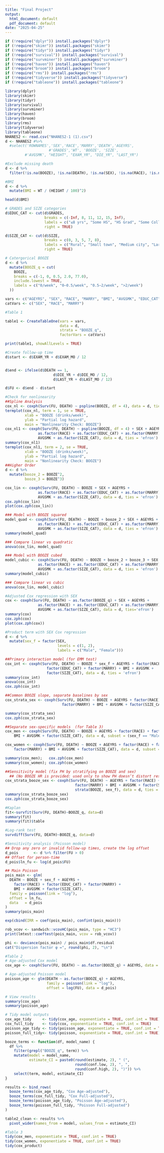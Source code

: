 ```yaml
---
title: "Final Project"
output:
  html_document: default
  pdf_document: default
date: "2025-04-25"
---
```


```r
if (!require("dplyr")) install.packages("dplyr")
if (!require("skimr")) install.packages("skimr")
if (!require("tidyr")) install.packages("tidyr")
if (!require("survival")) install.packages("survival")
if (!require("survminer")) install.packages("survminer")
if (!require("haven")) install.packages("haven")
if (!require("broom")) install.packages("broom")
if (!require("rms")) install.packages("rms")
if (!require("tidyverse")) install.packages("tidyverse")
if (!require("tableone")) install.packages("tableone")

library(dplyr)
library(skimr)
library(tidyr)
library(survival)
library(survminer)
library(haven)
library(broom)
library(rms)
library(tidyverse) 
library(tableone)
NHANES2 <- read.csv("NHANES2-1 (1).csv")
d <- NHANES2 #%>% 
  #select('ROWNAMES','SEX','RACE','MARRY','DEATH','AGEYRS',
                    #'GRADES','WT', 'BOOZE', 'SIZE',
         #'AVGSMK', "HEIGHT", "EXAM_YR", "DIE_YR", "LAST_YR")
```

```r
#Exclude missing death 
d <- d %>%
  filter(!is.na(BOOZE), !is.na(DEATH), !is.na(SEX), !is.na(RACE), !is.na(GRADES), !is.na(AVGSMK), !is.na(SIZE), !is.na(GRADES))

#BMI
d <- d %>%
  mutate(BMI = WT / (HEIGHT / 100)^2)

head(d$BMI)

# GRADES and SIZE categories
d$EDUC_CAT <- cut(d$GRADES,
                  breaks = c(-Inf, 8, 11, 12, 15, Inf),
                  labels = c("≤8 yrs", "Some HS", "HS Grad", "Some College", "College+"),
                  right = TRUE)

d$SIZE_CAT <- cut(d$SIZE,
                  breaks = c(0, 3, 5, 7, 8),
                  labels = c("Rural", "Small town", "Medium city", "Large city"),
                  right = TRUE)

# Catergorical BOOZE
d <- d %>%
  mutate(BOOZE_q = cut(
    BOOZE,
    breaks = c(-1, 0, 0.5, 2.0, 77.0),
    include.lowest = TRUE,
    labels = c("0/week", "0–0.5/week", "0.5–2/week", ">2/week")
  ))

vars <- c("AGEYRS", "SEX", "RACE", "MARRY", "BMI", "AVGSMK", "EDUC_CAT", "SIZE_CAT")
catVars <- c("SEX", "RACE", "MARRY")

#Table 1

table1 <- CreateTableOne(vars = vars, 
                         data = d, 
                         strata = "BOOZE_q",  
                         factorVars = catVars)

print(table1, showAllLevels = TRUE)

```

```r
#Create follow-up time
d$start <- d$EXAM_YR + d$EXAM_MO / 12


d$end <- ifelse(d$DEATH == 1,
                      d$DIE_YR + d$DIE_MO / 12,
                      d$LAST_YR + d$LAST_MO / 12)

d$FU <- d$end - d$start

#Check for nonlinearity
##Spline Analysis
cox_nl <- coxph(Surv(FU, DEATH) ~ pspline(BOOZE, df = 4), data = d, ties = 'efron')
termplot(cox_nl, term = 1, se = TRUE,
         xlab = "BOOZE (drinks/week)",
         ylab = "Partial log hazard",
         main = "Nonlinearity Check: BOOZE")
cox_nl1 <- coxph(Surv(FU, DEATH) ~ pspline(BOOZE, df = 4) + SEX + AGEYRS +
               as.factor(RACE) + as.factor(EDUC_CAT) + as.factor(MARRY) + BMI + 
               AVGSMK + as.factor(SIZE_CAT), data = d, ties = 'efron')
summary(cox_nl1)
termplot(cox_nl1, term = 2, se = TRUE,
         xlab = "BOOZE (drinks/week)",
         ylab = "Partial log hazard",
         main = "Nonlinearity Check: BOOZE")
##Higher Order
d <- d %>%
  mutate(booze_2 = BOOZE^2,
         booze_3 = BOOZE^3)

cox_lin <- coxph(Surv(FU, DEATH) ~ BOOZE + SEX + AGEYRS +
               as.factor(RACE) + as.factor(EDUC_CAT) + as.factor(MARRY) + BMI + 
               AVGSMK + as.factor(SIZE_CAT), data = d, ties = 'efron')
cox.zph(cox_lin)
plot(cox.zph(cox_lin))

### Model with BOOZE squared
model_quad <- coxph(Surv(FU, DEATH) ~ BOOZE + booze_2 + SEX + AGEYRS +
               as.factor(RACE) + as.factor(EDUC_CAT) + as.factor(MARRY) + BMI + 
               AVGSMK + as.factor(SIZE_CAT), data = d, ties = 'efron')
summary(model_quad)

### Compare linear vs quadratic
anova(cox_lin, model_quad)

### Model with BOOZE cubed
model_cubic <- coxph(Surv(FU, DEATH) ~ BOOZE + booze_2 + booze_3 + SEX + AGEYRS +
               as.factor(RACE) + as.factor(EDUC_CAT) + as.factor(MARRY) + BMI + 
               AVGSMK + as.factor(SIZE_CAT), data = d, ties = 'efron')
summary(model_cubic)

### Compare linear vs cubic
anova(cox_lin, model_cubic)

#Adjusted Cox regression with SEX
cox <- coxph(Surv(FU, DEATH) ~ as.factor(BOOZE_q) + SEX + AGEYRS +
               as.factor(RACE) + as.factor(EDUC_CAT) + as.factor(MARRY) + BMI + 
               AVGSMK + as.factor(SIZE_CAT), data = d, ties='efron')
summary(cox)
cox.zph(cox)
plot(cox.zph(cox))

#Product term with SEX Cox regression
d <- d %>%
  mutate(sex_f = factor(SEX,
                        levels = c(1, 2),
                        labels = c("Male", "Female")))

##Primary interaction model (for EMM test)
cox_int <- coxph(Surv(FU, DEATH) ~ BOOZE * sex_f + AGEYRS + factor(RACE) + 
                   factor(EDUC_CAT) + factor(MARRY) + BMI + AVGSMK + 
                   factor(SIZE_CAT), data = d, ties = 'efron')
summary(cox_int)
anova(cox_int)
cox.zph(cox_int)

##Common BOOZE slope, separate baselines by sex
cox_strata_sex <- coxph(Surv(FU, DEATH) ~ BOOZE + AGEYRS + factor(RACE) + factor(EDUC_CAT) +
                          factor(MARRY) + BMI + AVGSMK + factor(SIZE_CAT) + strata(sex_f), data = d, ties = 'efron')

summary(cox_strata_sex)
cox.zph(cox_strata_sex)

##Separate sex-specific models  (for Table 3)
cox_men <- coxph(Surv(FU, DEATH) ~ BOOZE + AGEYRS + factor(RACE) + factor(EDUC_CAT)+ factor(MARRY) + 
    BMI + AVGSMK + factor(SIZE_CAT), data = d, subset = (sex_f == "Male"), ties = 'efron')

cox_women <- coxph(Surv(FU, DEATH) ~ BOOZE + AGEYRS + factor(RACE) + factor(EDUC_CAT) + 
    factor(MARRY) + BMI + AVGSMK + factor(SIZE_CAT), data = d, subset = (sex_f == "Female"), ties = 'efron')

summary(cox_men);   cox.zph(cox_men)
summary(cox_women); cox.zph(cox_women)

##Sensitivity model (fix PH by stratifying on BOOZE and sex)
  ## (No BOOZE HR is provided: used only to show PH doesn’t distort results)
cox_strata_booze_sex <- coxph(Surv(FU, DEATH) ~ AGEYRS + factor(RACE) + factor(EDUC_CAT) +
                                factor(MARRY) + BMI + AVGSMK + factor(SIZE_CAT) +
                                strata(BOOZE, sex_f), data = d, ties = 'efron')
summary(cox_strata_booze_sex)
cox.zph(cox_strata_booze_sex)

#Kaplan
fit<-survfit(Surv(FU, DEATH)~BOOZE_q, data=d)
summary(fit)
summary(fit)$table

#Log-rank test
survdiff(Surv(FU, DEATH)~BOOZE_q, data=d) 
```

```r
#Sensitivity analysis (Poisson model)
## Drop any zero or invalid follow‑up times, create the log offset
d_pois       <- d %>% filter(FU > 0)
## Offset for person-time
d_pois$ln_fu <- log(d_pois$FU)

## Main Poisson
pois_main <- glm(
  DEATH ~ BOOZE + sex_f + AGEYRS +
    factor(RACE) + factor(EDUC_CAT) + factor(MARRY) +
    BMI + AVGSMK + factor(SIZE_CAT),
  family = poisson(link = "log"),
  offset = ln_fu,
  data   = d_pois
)
summary(pois_main)

exp(cbind(IRR = coef(pois_main), confint(pois_main)))

rob_vcov <- sandwich::vcovHC(pois_main, type = "HC3")
print(lmtest::coeftest(pois_main, vcov = rob_vcov))

phi <- deviance(pois_main) / pois_main$df.residual
cat("Dispersion factor φ =", round(phi, 2), "\n")
```

```r
#Table 2
# Age-adjusted Cox model
cox_age <- coxph(Surv(FU, DEATH) ~ as.factor(BOOZE_q) + AGEYRS, data = d)

# Age-adjusted Poisson model
poisson_age <- glm(DEATH ~ as.factor(BOOZE_q) + AGEYRS,
                   family = poisson(link = "log"),
                   offset = log(FU), data = d_pois)

# View results
summary(cox_age)
summary(poisson_age)

# Tidy model outputs
cox_age_tidy     <- tidy(cox_age, exponentiate = TRUE, conf.int = TRUE)
cox_full_tidy    <- tidy(cox, exponentiate = TRUE, conf.int = TRUE)
poisson_age_tidy <- tidy(poisson_age, exponentiate = TRUE, conf.int = TRUE)
poisson_full_tidy<- tidy(poisson, exponentiate = TRUE, conf.int = TRUE)

booze_terms <- function(df, model_name) {
  df %>%
    filter(grepl("BOOZE_q", term)) %>%
    mutate(model = model_name,
           estimate_CI = paste0(round(estimate, 2), " (",
                                round(conf.low, 2), ", ",
                                round(conf.high, 2), ")")) %>%
    select(term, model, estimate_CI)
}

results <- bind_rows(
  booze_terms(cox_age_tidy, "Cox Age-adjusted"),
  booze_terms(cox_full_tidy, "Cox Full-adjusted"),
  booze_terms(poisson_age_tidy, "Poisson Age-adjusted"),
  booze_terms(poisson_full_tidy, "Poisson Full-adjusted")
)

table2_clean <- results %>%
  pivot_wider(names_from = model, values_from = estimate_CI)
```

```r
#Table 3
tidy(cox_men, exponentiate = TRUE, conf.int = TRUE)
tidy(cox_women, exponentiate = TRUE, conf.int = TRUE)
tidy(cox_product)
```
